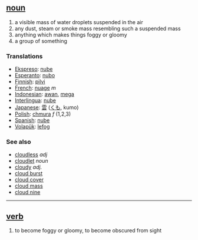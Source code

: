 == [[noun]] ==
# a visible mass of water droplets suspended in the air
# any dust, steam or smoke mass resembling such a suspended mass
# anything which makes things foggy or gloomy
# a group of something

=== Translations ===
*[[Ekspreso]]: [[nube]]
*[[Esperanto]]: [[nubo]]
*[[Finnish]]: [[pilvi]]
*[[French]]: [[nuage]] ''m''
*[[Indonesian]]: [[awan]], [[mega]]
*[[Interlingua]]: [[nube]]
*[[Japanese]]: [[雲]] ([[くも]], kumo)
*[[Polish]]: [[chmura]] ''f'' (1,2,3)
*[[Spanish]]: [[nube]]
*[[Volapük]]: [[lefog]]

=== See also ===
*[[cloudless]] ''adj''
*[[cloudlet]] ''noun''
*[[cloudy]] ''adj.''
*[[cloud burst]]
*[[cloud cover]]
*[[cloud mass]]
*[[cloud nine]]

----

== [[verb]] ==
# to become foggy or gloomy, to become obscured from sight